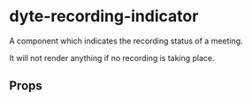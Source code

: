 # dyte-recording-indicator

A component which indicates the recording status of a meeting.

It will not render anything if no recording is taking place.

## Props

<PropsTable of="dyte-recording-indicator" />
